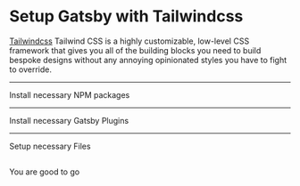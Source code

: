 # Setup Gatsby with Tailwindcss

[Tailwindcss](https://tailwindcss.com/) Tailwind CSS is a highly customizable, low-level CSS framework that gives you all of the building blocks you need to build bespoke designs without any annoying opinionated styles you have to fight to override.

---

Install necessary NPM packages

<NPMPackage name="tailwindcss" />
<NPMPackage name="gatsby-plugin-postcss" />

---

Install necessary Gatsby Plugins

<GatsbyPlugin name="gatsby-plugin-postcss"/>

---

Setup necessary Files

<File
  path="postcss.config.js"
  content="https://gist.github.com/Khaledgarbaya/c2c3b5096c757df27421fc7280d689cf/raw/ffc84d10d8ca18d5983afe6e0d798e4b2aeb7243/postcss.config.js"
/>

<File
  path="tailwind.config.js"
  content="https://gist.github.com/Khaledgarbaya/c2c3b5096c757df27421fc7280d689cf/raw/ffc84d10d8ca18d5983afe6e0d798e4b2aeb7243/tailwind.config.js"
/>

<File
  path="src/styles/tailwind.css"
  content="https://gist.github.com/Khaledgarbaya/c2c3b5096c757df27421fc7280d689cf/raw/ffc84d10d8ca18d5983afe6e0d798e4b2aeb7243/tailwind.css"
/>

<File
  path="src/pages/usingtailwind.js"
  content="https://gist.github.com/Khaledgarbaya/c2c3b5096c757df27421fc7280d689cf/raw/aa9f92a1a764d94db8567803643e2edf3f008b42/using-tailwindcss.js"
/>
---

You are good to go
